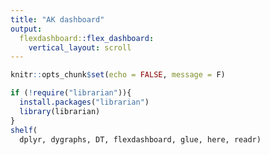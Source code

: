 ```yaml
---
title: "AK dashboard"
output: 
  flexdashboard::flex_dashboard:
    vertical_layout: scroll
---
```


```r
knitr::opts_chunk$set(echo = FALSE, message = F)
```

```r
if (!require("librarian")){
  install.packages("librarian")
  library(librarian)
}
shelf(
  dplyr, dygraphs, DT, flexdashboard, glue, here, readr)
```



